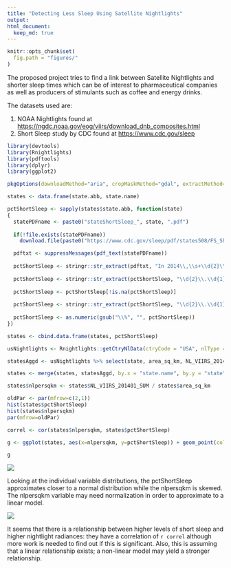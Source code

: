 ```yaml
---
title: "Detecting Less Sleep Using Satellite Nightlights"
output: 
html_document:
  keep_md: true
---
```

```r
knitr::opts_chunk$set(
  fig.path = "figures/"
)
```
The proposed project tries to find a link between Satellite Nightlights and shorter sleep times which can be of interest to pharmaceutical companies as well as producers of stimulants such as coffee and energy drinks.

The datasets used are:

  1. NOAA Nightlights found at [https://ngdc.noaa.gov/eog/viirs/download_dnb_composites.html](https://ngdc.noaa.gov/eog/viirs/download_dnb_composites.html)
  2. Short Sleep study by CDC found at [https://www.cdc.gov/sleep](https://www.cdc.gov/sleep)

```r
library(devtools)
library(Rnightlights)
library(pdftools)
library(dplyr)
library(ggplot2)

pkgOptions(downloadMethod="aria", cropMaskMethod="gdal", extractMethod="gdal")

states <- data.frame(state.abb, state.name)

pctShortSleep <- sapply(states$state.abb, function(state)
{
  statePDFname <- paste0("stateShortSleep_", state, ".pdf")
  
  if(!file.exists(statePDFname))
    download.file(paste0("https://www.cdc.gov/sleep/pdf/states508/FS_ShortSleepByState_", state, "_508tagged.pdf"), statePDFname)

  pdftxt <- suppressMessages(pdf_text(statePDFname))
  
  pctShortSleep <- stringr::str_extract(pdftxt, "In 2014\\,\\s+\\d{2}\\.\\d{1}\\%\\s+\\(age-adjusted")
  
  pctShortSleep <- stringr::str_extract(pctShortSleep, "\\d{2}\\.\\d{1}\\%")
  
  pctShortSleep <- pctShortSleep[!is.na(pctShortSleep)]
  
  pctShortSleep <- stringr::str_extract(pctShortSleep, "\\d{2}\\.\\d{1}\\%")
  
  pctShortSleep <- as.numeric(gsub("\\%", "", pctShortSleep))
})

states <- cbind.data.frame(states, pctShortSleep)

usNightlights <- Rnightlights::getCtryNlData(ctryCode = "USA", nlType = "VIIRS", nlPeriods = "201401", ignoreMissing = FALSE)

statesAggd <- usNightlights %>% select(state, area_sq_km, NL_VIIRS_201401_SUM, NL_VIIRS_201401_MEAN) %>% group_by(state) %>% summarise_all(sum)

states <- merge(states, statesAggd, by.x = "state.name", by.y = "state")

states$nlpersqkm <- states$NL_VIIRS_201401_SUM / states$area_sq_km

oldPar <- par(mfrow=c(2,1))
hist(states$pctShortSleep)
hist(states$nlpersqkm)
par(mfrow=oldPar)

correl <- cor(states$nlpersqkm, states$pctShortSleep)

g <- ggplot(states, aes(x=nlpersqkm, y=pctShortSleep)) + geom_point(col="purple", size=2, alpha=0.5) + geom_smooth(method = "lm", col="red", se = F) + xlab("nighlights radiance per sq. km.") + ylab("% adults with short sleep") + ggtitle("Sleeplessness vs. Nightlights")

g
```
![](figures/unnamed-chunk-2-1.png?raw=true)

Looking at the individual variable distributions, the pctShortSleep approximates closer to a normal distribution while the nlpersqkm is skewed. The nlpersqkm variable may need normalization in order to approximate to a linear model.

![](figures/unnamed-chunk-2-2.png?raw=true)

It seems that there is a relationship between higher levels of short sleep and higher nightlight radiances: they have a correlation of `r correl` although more work is needed to find out if this is significant. Also, this is assuming that a linear relationship exists; a non-linear model may yield a stronger relationship.

